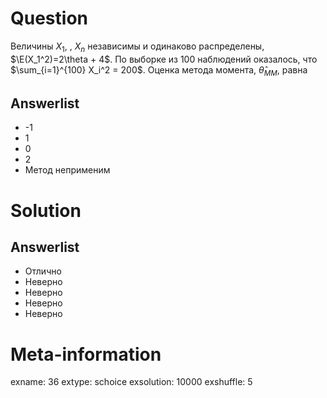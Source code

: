 Question
========
Величины $X_1$, \ldots, $X_n$ независимы и одинаково распределены, $\E(X_1^2)=2\theta + 4$. По выборке из 100 наблюдений оказалось, что $\sum_{i=1}^{100} X_i^2 = 200$. Оценка метода момента, $\hat\theta_{MM}$, равна

Answerlist
----------
*  -1
*  1
*  0
*  2
*  Метод неприменим

Solution
========

Answerlist
----------
*  Отлично
*  Неверно
*  Неверно
*  Неверно
*  Неверно

Meta-information
================
exname: 36
extype: schoice
exsolution: 10000
exshuffle: 5
